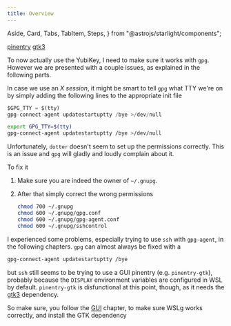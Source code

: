 ```yaml
---
title: Overview
---
```


  Aside,
  Card,
  Tabs,
  TabItem,
  Steps,
} from "@astrojs/starlight/components";

<Card title="Required" icon="puzzle">

[pinentry](https://archlinux.org/packages/core/x86_64/pinentry/)
[gtk3](https://archlinux.org/packages/extra/x86_64/gtk3/)

</Card>

To now actually use the YubiKey, I need to make sure it works with `gpg`.
However we are presented with a couple issues, as explained in the following parts.

<Aside type="tip">

In case we use an _X session_, it might be smart to tell `gpg` what TTY we're on
by simply adding the following lines to the appropriate init file

<Tabs syncKey="shell">

<TabItem label="Xonsh">

```py title=~/.config/xonsh/user.xsh ins={1-2}
$GPG_TTY = $(tty)
gpg-connect-agent updatestartuptty /bye >/dev/null
```

</TabItem>

<TabItem label="Nushell">

```bash title=~/.bashrc ins={1-2}
export GPG_TTY=$(tty)
gpg-connect-agent updatestartuptty /bye >/dev/null
```

</TabItem>

</Tabs>

</Aside>

<Aside type="caution" title="Wrong permissions">

Unfortunately, `dotter` doesn't seem to set up the permissions correctly.
This is an issue and `gpg` will gladly and loudly complain about it.

To fix it

<Steps>

1.  Make sure you are indeed the owner of `~/.gnupg`.

2.  After that simply correct the wrong permissions

    ```sh
    chmod 700 ~/.gnupg
    chmod 600 ~/.gnupg/gpg.conf
    chmod 600 ~/.gnupg/gpg-agent.conf
    chmod 600 ~/.gnupg/sshcontrol
    ```

</Steps>

</Aside>

<Aside type="caution">

I experienced some problems, especially trying to use `ssh` with `gpg-agent`, in the following chapters.
`gpg` can almost always be fixed with a

```sh
gpg-connect-agent updatestartuptty /bye
```

but `ssh` still seems to be trying to use a GUI pinentry (e.g. `pinentry-gtk`),
probably because the `DISPLAY` environment variables are configured in WSL by default.
`pinentry-gtk` is disfunctional at this point, though, as it needs the [gtk3](https://archlinux.org/packages/extra/x86_64/gtk3/) dependency.

So make sure, you follow the [GUI](/DustWSL/ref/gui/) chapter, to make sure WSLg works correctly, and install the GTK dependency

</Aside>
